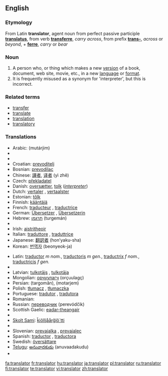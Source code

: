 ==English==

===Etymology===
From Latin '''translator''', agent noun from perfect passive participle '''[[translatus]]''', from verb '''[[transferre]]''', ''carry across'', from prefix '''[[trans-]]''', ''across'' or ''beyond'', + '''[[ferre]]''', ''carry'' or ''bear''

===Noun===
{{en-noun}}

# A person who, or thing which makes a new [[version]] of a book, document, web site, movie, etc., in a new [[language]] or [[format]].
# It is frequently misused as a synonym for 'interpreter', but this is incorrect.

===Related terms===
*[[transfer]]
*[[translate]]
*[[translation]]
*[[translatory]]

===Translations===
{{rfc-level|Translations at L3+ (AutoFormat would have corrected level of Related terms)}}
{{top}}
*Arabic: {{ARchar|[[مترجم]]}} (mutárjim) {{m}}
*{{trreq|Bosnian}}
*{{trreq|Bulgarian}}
*Croatian: [[prevoditelj]] {{m}}
*Bosnian: [[prevodilac]] {{m}}
*Chinese: [[譯者]], [[译者]] (yì zhě)
*Czech: [[překladatel]] {{m}}
*Danish: [[oversætter]], [[tolk]] (''[[interpreter]]'')
*Dutch: [[vertaler]] {{m}}, [[vertaalster]] {{f}}
*Estonian: [[tõlk]]
*Finnish: [[kääntäjä]]
*French: [[traducteur]] {{m}}, [[traductrice]] {{f}}
*German: [[Übersetzer]] {{m}}, [[Übersetzerin]] {{f}}
*Hebrew: [[תרגמן]] (turgemán) {{m}}
*{{trreq|Hungarian}}
*Irish: [[aistritheoir]] {{m}}
*Italian: [[traduttore]] {{m}}, [[traduttrice]] {{f}}
*Japanese: [[翻訳者]] (hon’yaku-sha)
*Korean: [[번역자]] (beonyeok-ja)
{{mid}}
*Latin: [[traductor]] ''m nom.'', [[traductoris]] ''m gen.'', [[traductrix]] ''f nom.'', [[traductricis]] ''f gen.''
*{{trreq|Macedonian}}
*Latvian: [[tulkotājs]] {{m}}, [[tulkotāja]] {{f}}
*Mongolian: [[орчуулагч]] (orçuulagç)
*Persian: {{FAchar|[[ترگمان]]}} (targomân), {{FAchar|[[مترجم]]}} (motarjem)
*Polish: [[tłumacz]] {{m}}, [[tłumaczka]] {{f}}
*Portuguese: [[tradutor]] {{m}}, [[tradutora]] {{f}}
*Romanian: {{t|ro|traducător|m}}
*Russian: [[переводчик]] (perevódčik) {{m}}
*Scottish Gaelic: [[eadar-theangair]] {{m}}
*{{trreq|Serbian}}
*[[Skolt Sami]]: [[ǩiõlljåårǧlõ´tti]]
*{{trreq|Slovak}}
*Slovenian:  [[prevajalka]] {{f}}, [[prevajalec]] {{m}} 
*Spanish: [[traductor]] {{m}}, [[traductora]] {{f}}
*Swedish: [[översättare]] {{c}}
*[[Telugu]]: [[అనువాదకుడు]] (anuvaadakudu)
*{{trreq|Turkish}}
{{bottom}}

[[fa:translator]]
[[fr:translator]]
[[hu:translator]]
[[ja:translator]]
[[pl:translator]]
[[ru:translator]]
[[fi:translator]]
[[te:translator]]
[[vi:translator]]
[[zh:translator]]